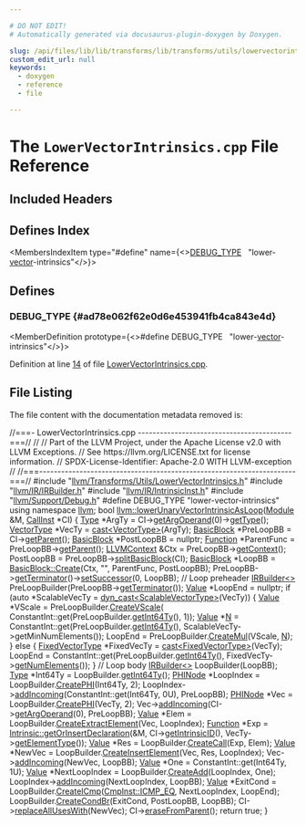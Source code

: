 ```yaml
---

# DO NOT EDIT!
# Automatically generated via docusaurus-plugin-doxygen by Doxygen.

slug: /api/files/lib/lib/transforms/lib/transforms/utils/lowervectorintrinsics-cpp
custom_edit_url: null
keywords:
  - doxygen
  - reference
  - file

---
```





# The `LowerVectorIntrinsics.cpp` File Reference

<DoxygenPage pluginConfig={pluginConfig}>



## Included Headers

<IncludesList>
<IncludesListItem
  filePath="llvm/Transforms/Utils/LowerVectorIntrinsics.h"
  permalink="/docs/api/files/include/include/llvm/include/llvm/transforms/include/llvm/transforms/utils/lowervectorintrinsics-h"
  isLocal="true" />
<IncludesListItem
  filePath="llvm/IR/IRBuilder.h"
  permalink="/docs/api/files/include/include/llvm/include/llvm/ir/irbuilder-h"
  isLocal="true" />
<IncludesListItem
  filePath="llvm/IR/IntrinsicInst.h"
  permalink="/docs/api/files/include/include/llvm/include/llvm/ir/intrinsicinst-h"
  isLocal="true" />
<IncludesListItem
  filePath="llvm/Support/Debug.h"
  permalink="/docs/api/files/include/include/llvm/include/llvm/support/debug-h"
  isLocal="true" />
</IncludesList>

## Defines Index

<MembersIndex>

<MembersIndexItem
  type="#define"
  name={<><a href="#ad78e062f62e0d6e453941fb4ca843e4d">DEBUG&#95;TYPE</a>&nbsp;&nbsp;&nbsp;&quot;lower-<a href="/docs/api/files/lib/lib/target/lib/target/amdgpu/amdgpupromotealloca-cpp/#ac760e37eba1d852d0a28011a1a0ce05f">vector</a>-intrinsics&quot;</>}>
</MembersIndexItem>

</MembersIndex>


<SectionDefinition>

## Defines

### DEBUG&#95;TYPE {#ad78e062f62e0d6e453941fb4ca843e4d}

<MemberDefinition
  prototype={<>#define DEBUG&#95;TYPE&nbsp;&nbsp;&nbsp;&quot;lower-<a href="/docs/api/files/lib/lib/target/lib/target/amdgpu/amdgpupromotealloca-cpp/#ac760e37eba1d852d0a28011a1a0ce05f">vector</a>-intrinsics&quot;</>}>

Definition at line <a href="#l00014">14</a> of file <a href="/docs/api/files/lib/lib/transforms/lib/transforms/utils/lowervectorintrinsics-cpp">LowerVectorIntrinsics.cpp</a>.
</MemberDefinition>

</SectionDefinition>

## File Listing

The file content with the documentation metadata removed is:

<ProgramListing>

<Link id="l00001" /><CodeLine lineNumber="1"><span class="doxyHighlightComment">//===- LowerVectorIntrinsics.cpp ------------------------------------------===//</span></CodeLine>
<Link id="l00002" /><CodeLine lineNumber="2"><span class="doxyHighlightComment">//</span></CodeLine>
<Link id="l00003" /><CodeLine lineNumber="3"><span class="doxyHighlightComment">// Part of the LLVM Project, under the Apache License v2.0 with LLVM Exceptions.</span></CodeLine>
<Link id="l00004" /><CodeLine lineNumber="4"><span class="doxyHighlightComment">// See https://llvm.org/LICENSE.txt for license information.</span></CodeLine>
<Link id="l00005" /><CodeLine lineNumber="5"><span class="doxyHighlightComment">// SPDX-License-Identifier: Apache-2.0 WITH LLVM-exception</span></CodeLine>
<Link id="l00006" /><CodeLine lineNumber="6"><span class="doxyHighlightComment">//</span></CodeLine>
<Link id="l00007" /><CodeLine lineNumber="7"><span class="doxyHighlightComment">//===----------------------------------------------------------------------===//</span></CodeLine>
<Link id="l00008" /><CodeLine lineNumber="8"></CodeLine>
<Link id="l00009" /><CodeLine lineNumber="9"><span class="doxyHighlightPreprocessor">#include &quot;<a href="/docs/api/files/include/include/llvm/include/llvm/transforms/include/llvm/transforms/utils/lowervectorintrinsics-h">llvm/Transforms/Utils/LowerVectorIntrinsics.h</a>&quot;</span></CodeLine>
<Link id="l00010" /><CodeLine lineNumber="10"><span class="doxyHighlightPreprocessor">#include &quot;<a href="/docs/api/files/include/include/llvm/include/llvm/ir/irbuilder-h">llvm/IR/IRBuilder.h</a>&quot;</span></CodeLine>
<Link id="l00011" /><CodeLine lineNumber="11"><span class="doxyHighlightPreprocessor">#include &quot;<a href="/docs/api/files/include/include/llvm/include/llvm/ir/intrinsicinst-h">llvm/IR/IntrinsicInst.h</a>&quot;</span></CodeLine>
<Link id="l00012" /><CodeLine lineNumber="12"><span class="doxyHighlightPreprocessor">#include &quot;<a href="/docs/api/files/include/include/llvm/include/llvm/support/debug-h">llvm/Support/Debug.h</a>&quot;</span></CodeLine>
<Link id="l00013" /><CodeLine lineNumber="13"></CodeLine>
<Link id="l00014" /><CodeLine lineNumber="14" lineLink="#ad78e062f62e0d6e453941fb4ca843e4d"><span class="doxyHighlightPreprocessor">#define DEBUG&#95;TYPE &quot;lower-vector-intrinsics&quot;</span></CodeLine>
<Link id="l00015" /><CodeLine lineNumber="15"></CodeLine>
<Link id="l00016" /><CodeLine lineNumber="16"><span class="doxyHighlightKeyword">using namespace </span><span class="doxyHighlight"><a href="/docs/api/namespaces/llvm">llvm</a>;</span></CodeLine>
<Link id="l00017" /><CodeLine lineNumber="17"></CodeLine>
<Link id="l00018" /><CodeLine lineNumber="18" lineLink="/docs/api/namespaces/llvm/#a0947c6f5b0bdcd54aa4a8447602f8283"><span class="doxyHighlightKeywordType">bool</span><span class="doxyHighlight"> <a href="/docs/api/namespaces/llvm/#a0947c6f5b0bdcd54aa4a8447602f8283">llvm::lowerUnaryVectorIntrinsicAsLoop</a>(<a href="/docs/api/classes/llvm/module">Module</a> &amp;M, <a href="/docs/api/classes/llvm/callinst">CallInst</a> &#42;CI) &#123;</span></CodeLine>
<Link id="l00019" /><CodeLine lineNumber="19"><span class="doxyHighlight">  <a href="/docs/api/classes/llvm/type">Type</a> &#42;ArgTy = CI-&gt;<a href="/docs/api/classes/llvm/callbase/#aabd76e6a8a23a5af1ce4d3c310d88bcd">getArgOperand</a>(0)-&gt;<a href="/docs/api/classes/llvm/value/#a0344a49526443edf90cc0aef3abd3337">getType</a>();</span></CodeLine>
<Link id="l00020" /><CodeLine lineNumber="20"><span class="doxyHighlight">  <a href="/docs/api/classes/llvm/vectortype">VectorType</a> &#42;VecTy = <a href="/docs/api/namespaces/llvm/#ac4fc845f5ed92de63cd4474f128f5fc5">cast&lt;VectorType&gt;</a>(ArgTy);</span></CodeLine>
<Link id="l00021" /><CodeLine lineNumber="21"></CodeLine>
<Link id="l00022" /><CodeLine lineNumber="22"><span class="doxyHighlight">  <a href="/docs/api/classes/llvm/basicblock">BasicBlock</a> &#42;PreLoopBB = CI-&gt;<a href="/docs/api/classes/llvm/ilist-detail/node-parent-access/#a7e19e7508415378ad9523e0339b23e22">getParent</a>();</span></CodeLine>
<Link id="l00023" /><CodeLine lineNumber="23"><span class="doxyHighlight">  <a href="/docs/api/classes/llvm/basicblock">BasicBlock</a> &#42;PostLoopBB = </span><span class="doxyHighlightKeyword">nullptr</span><span class="doxyHighlight">;</span></CodeLine>
<Link id="l00024" /><CodeLine lineNumber="24"><span class="doxyHighlight">  <a href="/docs/api/classes/llvm/function">Function</a> &#42;ParentFunc = PreLoopBB-&gt;<a href="/docs/api/classes/llvm/basicblock/#a1b4bf7c97cdc8159fd73d48063f0b250">getParent</a>();</span></CodeLine>
<Link id="l00025" /><CodeLine lineNumber="25"><span class="doxyHighlight">  <a href="/docs/api/classes/llvm/llvmcontext">LLVMContext</a> &amp;Ctx = PreLoopBB-&gt;<a href="/docs/api/classes/llvm/basicblock/#aa286a0f7f5d38488d593bb7ef0ba183e">getContext</a>();</span></CodeLine>
<Link id="l00026" /><CodeLine lineNumber="26"></CodeLine>
<Link id="l00027" /><CodeLine lineNumber="27"><span class="doxyHighlight">  PostLoopBB = PreLoopBB-&gt;<a href="/docs/api/classes/llvm/basicblock/#a52c990590792c91dd20b6d45acebe359">splitBasicBlock</a>(CI);</span></CodeLine>
<Link id="l00028" /><CodeLine lineNumber="28"><span class="doxyHighlight">  <a href="/docs/api/classes/llvm/basicblock">BasicBlock</a> &#42;LoopBB = <a href="/docs/api/classes/llvm/basicblock/#a4a5b798214be930cf8e133c032ba0129">BasicBlock::Create</a>(Ctx, </span><span class="doxyHighlightStringLiteral">&quot;&quot;</span><span class="doxyHighlight">, ParentFunc, PostLoopBB);</span></CodeLine>
<Link id="l00029" /><CodeLine lineNumber="29"><span class="doxyHighlight">  PreLoopBB-&gt;<a href="/docs/api/classes/llvm/basicblock/#aef9e9fcf4c5dfce90276ca16d91b8e46">getTerminator</a>()-&gt;<a href="/docs/api/classes/llvm/instruction/#ae959364e4640ac025bbc046d3d7c7e61">setSuccessor</a>(0, LoopBB);</span></CodeLine>
<Link id="l00030" /><CodeLine lineNumber="30"></CodeLine>
<Link id="l00031" /><CodeLine lineNumber="31"><span class="doxyHighlight">  </span><span class="doxyHighlightComment">// Loop preheader</span></CodeLine>
<Link id="l00032" /><CodeLine lineNumber="32"><span class="doxyHighlight">  <a href="/docs/api/classes/llvm/irbuilder">IRBuilder&lt;&gt;</a> PreLoopBuilder(PreLoopBB-&gt;<a href="/docs/api/classes/llvm/basicblock/#aef9e9fcf4c5dfce90276ca16d91b8e46">getTerminator</a>());</span></CodeLine>
<Link id="l00033" /><CodeLine lineNumber="33"><span class="doxyHighlight">  <a href="/docs/api/classes/llvm/value">Value</a> &#42;LoopEnd = </span><span class="doxyHighlightKeyword">nullptr</span><span class="doxyHighlight">;</span></CodeLine>
<Link id="l00034" /><CodeLine lineNumber="34"><span class="doxyHighlight">  </span><span class="doxyHighlightKeywordFlow">if</span><span class="doxyHighlight"> (</span><span class="doxyHighlightKeyword">auto</span><span class="doxyHighlight"> &#42;ScalableVecTy = <a href="/docs/api/namespaces/llvm/#a22eeee01734061ac1b31ccd994c49eef">dyn&#95;cast&lt;ScalableVectorType&gt;</a>(VecTy)) &#123;</span></CodeLine>
<Link id="l00035" /><CodeLine lineNumber="35"><span class="doxyHighlight">    <a href="/docs/api/classes/llvm/value">Value</a> &#42;VScale = PreLoopBuilder.<a href="/docs/api/classes/llvm/irbuilderbase/#a0ec3f501c3072d93443b2a055b7d3c3d">CreateVScale</a>(</span></CodeLine>
<Link id="l00036" /><CodeLine lineNumber="36"><span class="doxyHighlight">        ConstantInt::get(PreLoopBuilder.<a href="/docs/api/classes/llvm/irbuilderbase/#a64748b5a9f8d8dd4499f84312e2c1336">getInt64Ty</a>(), 1));</span></CodeLine>
<Link id="l00037" /><CodeLine lineNumber="37"><span class="doxyHighlight">    <a href="/docs/api/classes/llvm/value">Value</a> &#42;<a href="/docs/api/files/lib/lib/support/regcomp-c/#a0240ac851181b84ac374872dc5434ee4">N</a> = ConstantInt::get(PreLoopBuilder.<a href="/docs/api/classes/llvm/irbuilderbase/#a64748b5a9f8d8dd4499f84312e2c1336">getInt64Ty</a>(),</span></CodeLine>
<Link id="l00038" /><CodeLine lineNumber="38"><span class="doxyHighlight">                                ScalableVecTy-&gt;getMinNumElements());</span></CodeLine>
<Link id="l00039" /><CodeLine lineNumber="39"><span class="doxyHighlight">    LoopEnd = PreLoopBuilder.<a href="/docs/api/classes/llvm/irbuilderbase/#aecd40f9a16dc0ef1e0bc416599f89277">CreateMul</a>(VScale, <a href="/docs/api/files/lib/lib/support/regcomp-c/#a0240ac851181b84ac374872dc5434ee4">N</a>);</span></CodeLine>
<Link id="l00040" /><CodeLine lineNumber="40"><span class="doxyHighlight">  &#125; </span><span class="doxyHighlightKeywordFlow">else</span><span class="doxyHighlight"> &#123;</span></CodeLine>
<Link id="l00041" /><CodeLine lineNumber="41"><span class="doxyHighlight">    <a href="/docs/api/classes/llvm/fixedvectortype">FixedVectorType</a> &#42;FixedVecTy = <a href="/docs/api/namespaces/llvm/#ac4fc845f5ed92de63cd4474f128f5fc5">cast&lt;FixedVectorType&gt;</a>(VecTy);</span></CodeLine>
<Link id="l00042" /><CodeLine lineNumber="42"><span class="doxyHighlight">    LoopEnd = ConstantInt::get(PreLoopBuilder.<a href="/docs/api/classes/llvm/irbuilderbase/#a64748b5a9f8d8dd4499f84312e2c1336">getInt64Ty</a>(),</span></CodeLine>
<Link id="l00043" /><CodeLine lineNumber="43"><span class="doxyHighlight">                               FixedVecTy-&gt;<a href="/docs/api/classes/llvm/fixedvectortype/#a1893caf878859959ba6a3d5442ef1439">getNumElements</a>());</span></CodeLine>
<Link id="l00044" /><CodeLine lineNumber="44"><span class="doxyHighlight">  &#125;</span></CodeLine>
<Link id="l00045" /><CodeLine lineNumber="45"></CodeLine>
<Link id="l00046" /><CodeLine lineNumber="46"><span class="doxyHighlight">  </span><span class="doxyHighlightComment">// Loop body</span></CodeLine>
<Link id="l00047" /><CodeLine lineNumber="47"><span class="doxyHighlight">  <a href="/docs/api/classes/llvm/irbuilder">IRBuilder&lt;&gt;</a> LoopBuilder(LoopBB);</span></CodeLine>
<Link id="l00048" /><CodeLine lineNumber="48"><span class="doxyHighlight">  <a href="/docs/api/classes/llvm/type">Type</a> &#42;Int64Ty = LoopBuilder.<a href="/docs/api/classes/llvm/irbuilderbase/#a64748b5a9f8d8dd4499f84312e2c1336">getInt64Ty</a>();</span></CodeLine>
<Link id="l00049" /><CodeLine lineNumber="49"></CodeLine>
<Link id="l00050" /><CodeLine lineNumber="50"><span class="doxyHighlight">  <a href="/docs/api/classes/llvm/phinode">PHINode</a> &#42;LoopIndex = LoopBuilder.<a href="/docs/api/classes/llvm/irbuilderbase/#a876fb556ecea804faa2cd8ad1e498ec3">CreatePHI</a>(Int64Ty, 2);</span></CodeLine>
<Link id="l00051" /><CodeLine lineNumber="51"><span class="doxyHighlight">  LoopIndex-&gt;<a href="/docs/api/classes/llvm/phinode/#a089cccb6f231efee72abc76d0f9c695f">addIncoming</a>(ConstantInt::get(Int64Ty, 0U), PreLoopBB);</span></CodeLine>
<Link id="l00052" /><CodeLine lineNumber="52"><span class="doxyHighlight">  <a href="/docs/api/classes/llvm/phinode">PHINode</a> &#42;Vec = LoopBuilder.<a href="/docs/api/classes/llvm/irbuilderbase/#a876fb556ecea804faa2cd8ad1e498ec3">CreatePHI</a>(VecTy, 2);</span></CodeLine>
<Link id="l00053" /><CodeLine lineNumber="53"><span class="doxyHighlight">  Vec-&gt;<a href="/docs/api/classes/llvm/phinode/#a089cccb6f231efee72abc76d0f9c695f">addIncoming</a>(CI-&gt;<a href="/docs/api/classes/llvm/callbase/#aabd76e6a8a23a5af1ce4d3c310d88bcd">getArgOperand</a>(0), PreLoopBB);</span></CodeLine>
<Link id="l00054" /><CodeLine lineNumber="54"></CodeLine>
<Link id="l00055" /><CodeLine lineNumber="55"><span class="doxyHighlight">  <a href="/docs/api/classes/llvm/value">Value</a> &#42;Elem = LoopBuilder.<a href="/docs/api/classes/llvm/irbuilderbase/#a303d984774b5c8af8ee4da0aa1960207">CreateExtractElement</a>(Vec, LoopIndex);</span></CodeLine>
<Link id="l00056" /><CodeLine lineNumber="56"><span class="doxyHighlight">  <a href="/docs/api/classes/llvm/function">Function</a> &#42;Exp = <a href="/docs/api/namespaces/llvm/intrinsic/#a0cff8be0190d8e20b7cf13646f34afa2">Intrinsic::getOrInsertDeclaration</a>(&amp;M, CI-&gt;<a href="/docs/api/classes/llvm/callbase/#ac62778065b99372cc62cf994b967e7e8">getIntrinsicID</a>(),</span></CodeLine>
<Link id="l00057" /><CodeLine lineNumber="57"><span class="doxyHighlight">                                                    VecTy-&gt;<a href="/docs/api/classes/llvm/vectortype/#afdce715c901d62e2c1367a0ff5248175">getElementType</a>());</span></CodeLine>
<Link id="l00058" /><CodeLine lineNumber="58"><span class="doxyHighlight">  <a href="/docs/api/classes/llvm/value">Value</a> &#42;Res = LoopBuilder.<a href="/docs/api/classes/llvm/irbuilderbase/#ab086c5b9f9563eda0cdd703f454e041e">CreateCall</a>(Exp, Elem);</span></CodeLine>
<Link id="l00059" /><CodeLine lineNumber="59"><span class="doxyHighlight">  <a href="/docs/api/classes/llvm/value">Value</a> &#42;NewVec = LoopBuilder.<a href="/docs/api/classes/llvm/irbuilderbase/#a17320ebd77e834577a5ebd1063039625">CreateInsertElement</a>(Vec, Res, LoopIndex);</span></CodeLine>
<Link id="l00060" /><CodeLine lineNumber="60"><span class="doxyHighlight">  Vec-&gt;<a href="/docs/api/classes/llvm/phinode/#a089cccb6f231efee72abc76d0f9c695f">addIncoming</a>(NewVec, LoopBB);</span></CodeLine>
<Link id="l00061" /><CodeLine lineNumber="61"></CodeLine>
<Link id="l00062" /><CodeLine lineNumber="62"><span class="doxyHighlight">  <a href="/docs/api/classes/llvm/value">Value</a> &#42;One = ConstantInt::get(Int64Ty, 1U);</span></CodeLine>
<Link id="l00063" /><CodeLine lineNumber="63"><span class="doxyHighlight">  <a href="/docs/api/classes/llvm/value">Value</a> &#42;NextLoopIndex = LoopBuilder.<a href="/docs/api/classes/llvm/irbuilderbase/#aada1d6d8de104a5cd1cb9a02c676cc6c">CreateAdd</a>(LoopIndex, One);</span></CodeLine>
<Link id="l00064" /><CodeLine lineNumber="64"><span class="doxyHighlight">  LoopIndex-&gt;<a href="/docs/api/classes/llvm/phinode/#a089cccb6f231efee72abc76d0f9c695f">addIncoming</a>(NextLoopIndex, LoopBB);</span></CodeLine>
<Link id="l00065" /><CodeLine lineNumber="65"></CodeLine>
<Link id="l00066" /><CodeLine lineNumber="66"><span class="doxyHighlight">  <a href="/docs/api/classes/llvm/value">Value</a> &#42;ExitCond =</span></CodeLine>
<Link id="l00067" /><CodeLine lineNumber="67"><span class="doxyHighlight">      LoopBuilder.<a href="/docs/api/classes/llvm/irbuilderbase/#ae0bd6c2fab2d18443038a8f3a2b64856">CreateICmp</a>(<a href="/docs/api/classes/llvm/cmpinst/#a2be3583dac92a031fa1458d4d992c78baa719225e2de4059f93fd3209e1f48218">CmpInst::ICMP&#95;EQ</a>, NextLoopIndex, LoopEnd);</span></CodeLine>
<Link id="l00068" /><CodeLine lineNumber="68"><span class="doxyHighlight">  LoopBuilder.<a href="/docs/api/classes/llvm/irbuilderbase/#a972c30f044db799668bdcace5544edeb">CreateCondBr</a>(ExitCond, PostLoopBB, LoopBB);</span></CodeLine>
<Link id="l00069" /><CodeLine lineNumber="69"></CodeLine>
<Link id="l00070" /><CodeLine lineNumber="70"><span class="doxyHighlight">  CI-&gt;<a href="/docs/api/classes/llvm/value/#a3ab5fc45117b450e8bb04e564cb6e5f2">replaceAllUsesWith</a>(NewVec);</span></CodeLine>
<Link id="l00071" /><CodeLine lineNumber="71"><span class="doxyHighlight">  CI-&gt;<a href="/docs/api/classes/llvm/instruction/#a601ee49a4c4e0babf29bd1cf09036570">eraseFromParent</a>();</span></CodeLine>
<Link id="l00072" /><CodeLine lineNumber="72"><span class="doxyHighlight">  </span><span class="doxyHighlightKeywordFlow">return</span><span class="doxyHighlight"> </span><span class="doxyHighlightKeyword">true</span><span class="doxyHighlight">;</span></CodeLine>
<Link id="l00073" /><CodeLine lineNumber="73"><span class="doxyHighlight">&#125;</span></CodeLine>

</ProgramListing>


</DoxygenPage>
